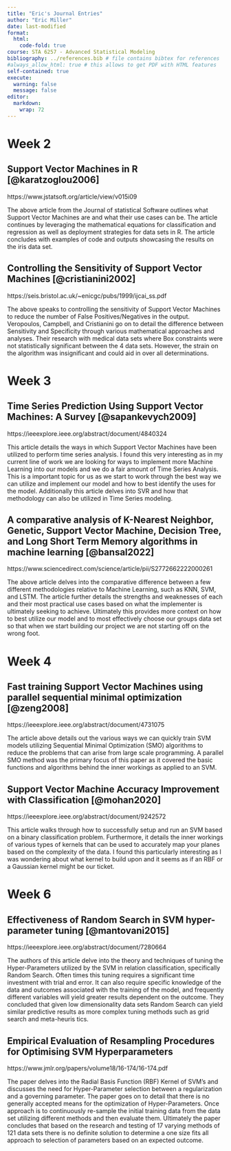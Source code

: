 ```yaml
---
title: "Eric's Journal Entries"
author: "Eric Miller"
date: last-modified
format:
  html:
    code-fold: true
course: STA 6257 - Advanced Statistical Modeling
bibliography: ../references.bib # file contains bibtex for references
#always_allow_html: true # this allows to get PDF with HTML features
self-contained: true
execute: 
  warning: false
  message: false
editor: 
  markdown: 
    wrap: 72
---
```


# Week 2
## Support Vector Machines in R [@karatzoglou2006]

https://www.jstatsoft.org/article/view/v015i09

The above article from the Journal of statistical Software outlines what Support Vector Machines are and what their use cases can be. The article continues by leveraging the mathematical equations for classification and regression as well as deployment strategies for data sets in R. The article concludes with examples of code and outputs showcasing the results on the iris data set. 

## Controlling the Sensitivity of Support Vector Machines [@cristianini2002]

https://seis.bristol.ac.uk/~enicgc/pubs/1999/ijcai_ss.pdf

The above speaks to controlling the sensitivity of Support Vector Machines to reduce the number of False Positives/Negatives in the output. Veropoulos, Campbell, and Cristianini go on to detail the difference between Sensitivity and Specificity through various mathematical approaches and analyses. Their research with medical data sets where Box constraints were not statistically significant between the 4 data sets. However, the strain on the algorithm was insignificant and could aid in over all determinations. 

# Week 3
## Time Series Prediction Using Support Vector Machines: A Survey [@sapankevych2009]
https://ieeexplore.ieee.org/abstract/document/4840324

This article details the ways in which Support Vector Machines have been utilized to perform time series analysis. I found this very interesting as in my current line of work we are looking for ways to implement more Machine Learning into our models and we do a fair amount of Time Series Analysis. This is a important topic for us as we start to work through the best way we can utilize and implement our model and how to best identify the uses for the model. Additionally this article delves into SVR and how that methodology can also be utilized in Time Series modeling. 


## A comparative analysis of K-Nearest Neighbor, Genetic, Support Vector Machine, Decision Tree, and Long Short Term Memory algorithms in machine learning [@bansal2022]

https://www.sciencedirect.com/science/article/pii/S2772662222000261

The above article delves into the comparative difference between a few different methodologies relative to Machine Learning, such as KNN, SVM, and LSTM. The article further details the strengths and weaknesses of each and their most practical use cases based on what the implementer is ultimately seeking to achieve. Ultimately this provides more context on how to best utilize our model and to most effectively choose our groups data set so that when we start building our project we are not starting off on the wrong foot. 

# Week 4
## Fast training Support Vector Machines using parallel sequential minimal optimization [@zeng2008]
https://ieeexplore.ieee.org/abstract/document/4731075


The article above details out the various ways we can quickly train SVM models utilizing Sequential Minimal Optimization (SMO) algorithms to reduce the problems that can arise from large scale programming. A parallel SMO method was the primary focus of this paper as it covered the basic functions and algorithms behind the inner workings as applied to an SVM. 

## Support Vector Machine Accuracy Improvement with Classification [@mohan2020]
https://ieeexplore.ieee.org/abstract/document/9242572

This article walks through how to successfully setup and run an SVM based on a binary classification problem. Furthermore, it details the inner workings of various types of kernels that can be used to accurately map your planes based on the complexity of the data. I found this particularly interesting as I was wondering about what kernel to build upon and it seems as if an RBF or a Gaussian kernel might be our ticket. 

# Week 6

## Effectiveness of Random Search in SVM hyper-parameter tuning [@mantovani2015]
https://ieeexplore.ieee.org/abstract/document/7280664

The authors of this article delve into the theory and techniques of tuning the Hyper-Parameters utilized by the SVM in relation classification, specifically Random Search. Often times this tuning requires a significant time investment with trial and error. It can also require specific knowledge of the data and outcomes associated with the training of the model, and frequently different variables will yield greater results dependent on the outcome. They concluded that given low dimensionality data sets Random Search can yield similar predictive results as more complex tuning methods such as grid search and meta-heuris tics.  


## Empirical Evaluation of Resampling Procedures for Optimising SVM Hyperparameters

https://www.jmlr.org/papers/volume18/16-174/16-174.pdf

The paper delves into the Radial Basis Function (RBF) Kernel of SVM's and discusses the need for Hyper-Parameter selection between a regularization and a governing parameter. The paper goes on to detail that there is no generally accepted means for the optimization of Hyper-Parameters. Once approach is to continuously re-sample the initial training data from the data set utilizing different methods and then evaluate them. Ultimately the paper concludes that based on the research and testing of 17 varying methods of 121 data sets there is no definite solution to determine a one size fits all approach to selection of parameters based on an expected outcome.  
